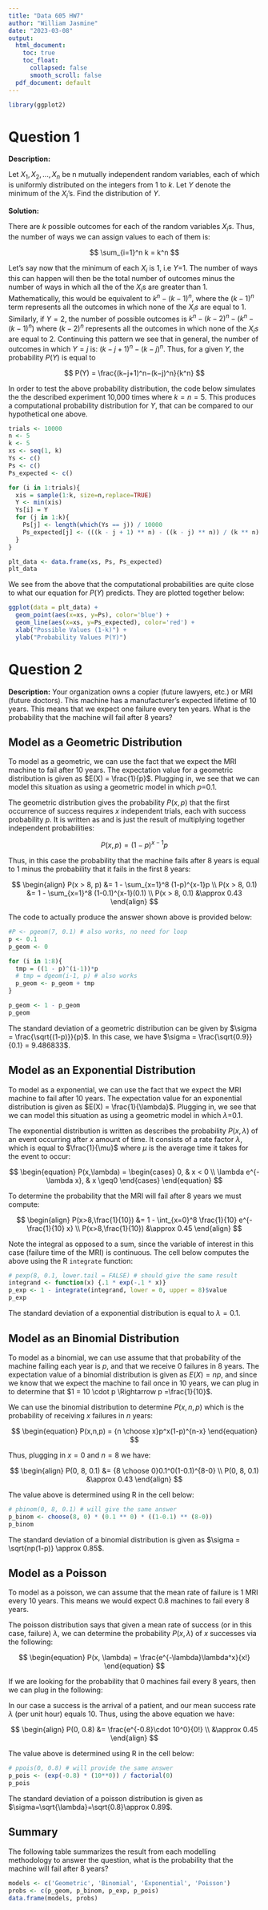 ```yaml
---
title: "Data 605 HW7"
author: "William Jasmine"
date: "2023-03-08"
output:
  html_document:
    toc: true
    toc_float:
      collapsed: false
      smooth_scroll: false
  pdf_document: default
---
```


```r
library(ggplot2)

```

# Question 1

**Description:**

Let $X_1, X_2,..., X_n$ be n mutually independent random variables, each of
which is uniformly distributed on the integers from 1 to $k$. Let $Y$ denote the minimum of the $X_i$’s. Find the distribution of $Y$.

**Solution:**

There are $k$ possible outcomes for each of the random variables $X_i$s. Thus, the number of ways we can assign values to each of them is: 

$$
\sum_{i=1}^n k = k^n
$$

Let's say now that the minimum of each $X_i$ is 1, i.e $Y$=1. The number of ways this can happen will then be the total number of outcomes minus the number of ways in which all the of the $X_i$s are greater than 1. Mathematically, this would be equivalent to $k^n - (k-1)^n$, where the $(k-1)^n$ term represents all the outcomes in which none of the $X_is$ are equal to 1. Similarly, if $Y=2$, the number of possible outcomes is $k^n - (k-2)^n - (k^n - (k-1)^n)$ where $(k-2)^n$ represents all the outcomes in which none of the $X_is$ are equal to 2. Continuing this pattern we see that in general, the number of outcomes in which $Y=j$ is: $(k−j+1)^n−(k−j)^n$. Thus, for a given $Y$, the probability $P(Y)$ is equal to

$$
P(Y) = \frac{(k−j+1)^n−(k−j)^n}{k^n}
$$

In order to test the above probability distribution, the code below simulates the the described experiment 10,000 times where $k=n=5$. This produces a computational probability distribution for $Y$, that can be compared to our hypothetical one above. 

```r
trials <- 10000
n <- 5
k <- 5
xs <- seq(1, k)
Ys <- c()
Ps <- c()
Ps_expected <- c()

for (i in 1:trials){
  xis = sample(1:k, size=n,replace=TRUE)
  Y <- min(xis)
  Ys[i] = Y
  for (j in 1:k){
    Ps[j] <- length(which(Ys == j)) / 10000
    Ps_expected[j] <- (((k - j + 1) ** n) - ((k - j) ** n)) / (k ** n)
  }
}

plt_data <- data.frame(xs, Ps, Ps_expected)
plt_data
```

We see from the above that the computational probabilities are quite close to what our equation for $P(Y)$ predicts. They are plotted together below:

```r
ggplot(data = plt_data) +
  geom_point(aes(x=xs, y=Ps), color='blue') +
  geom_line(aes(x=xs, y=Ps_expected), color='red') +
  xlab("Possible Values (1-k)") +
  ylab("Probability Values P(Y)") 
```

# Question 2

**Description:** Your organization owns a copier (future lawyers, etc.) or MRI (future doctors). This machine has a manufacturer’s expected lifetime of 10 years. This means that we expect one failure every ten years. What is the probability that the machine will fail after 8 years?

## Model as a Geometric Distribution

To model as a geometric, we can use the fact that we expect the MRI machine to fail after 10 years. The expectation value for a geometric distribution is given as $E(X) = \frac{1}{p}$. Plugging in, we see that we can model this situation as using a geometric model in which $p$=0.1.

The geometric distribution gives the probability $P(x, p)$ that the first occurrence of success requires $x$ independent trials, each with success probability $p$. It is written as and is just the result of multiplying together independent probabilities: 

$$
\begin{equation}
P(x, p) = (1-p)^{x-1}p
\end{equation}
$$

Thus, in this case the probability that the machine fails after 8 years is equal to 1 minus the probability that it fails in the first 8 years:

$$
\begin{align}
P(x > 8, p) &= 1 - \sum_{x=1}^8 (1-p)^{x-1}p \\
P(x > 8, 0.1) &= 1 - \sum_{x=1}^8 (1-0.1)^{x-1}(0.1) \\
P(x > 8, 0.1) &\approx 0.43
\end{align}
$$

The code to actually produce the answer shown above is provided below:

```r
#P <- pgeom(7, 0.1) # also works, no need for loop
p <- 0.1
p_geom <- 0

for (i in 1:8){
  tmp = ((1 - p)^(i-1))*p
  # tmp = dgeom(i-1, p) # also works
  p_geom <- p_geom + tmp
}

p_geom <- 1 - p_geom
p_geom
```

The standard deviation of a geometric distribution can be given by $\sigma = \frac{\sqrt{(1-p)}}{p}$. In this case, we have $\sigma = \frac{\sqrt{0.9}}{0.1} = 9.486833$.

## Model as an Exponential Distribution

To model as a exponential, we can use the fact that we expect the MRI machine to fail after 10 years. The expectation value for an exponential distribution is given as $E(X) = \frac{1}{\lambda}$. Plugging in, we see that we can model this situation as using a geometric model in which $\lambda$=0.1.

The exponential distribution is written as describes the probability $P(x,\lambda)$ of an event occurring after $x$ amount of time. It consists of a rate factor $\lambda$, which is equal to $\frac{1}{\mu}$ where $\mu$ is the average time it takes for the event to occur: 

$$
\begin{equation}
P(x,\lambda) = 
 \begin{cases} 
      0, & x < 0 \\
      \lambda e^{-\lambda x}, & x \geq0 
   \end{cases}
\end{equation}
$$

To determine the probability that the MRI will fail after 8 years we must compute: 

$$
\begin{align}
P(x>8,\frac{1}{10}) &= 1 - \int_{x=0}^8 \frac{1}{10} e^{-\frac{1}{10} x} \\
P(x>8,\frac{1}{10}) &\approx 0.45
\end{align}
$$

Note the integral as opposed to a sum, since the variable of interest in this case (failure time of the MRI) is continuous. The cell below computes the above using the R `integrate` function:

```r
# pexp(8, 0.1, lower.tail = FALSE) # should give the same result
integrand <- function(x) {.1 * exp(-.1 * x)}
p_exp <- 1 - integrate(integrand, lower = 0, upper = 8)$value
p_exp
```

The standard deviation of a exponential distribution is equal to $\lambda=0.1$.

## Model as an Binomial Distribution

To model as a binomial, we can use assume that that probability of the machine failing each year is $p$, and that we receive 0 failures in 8 years. The expectation value of a binomial distribution is given as $E(X) = np$, and since we know that we expect the machine to fail once in 10 years, we can plug in to determine that $1 = 10 \cdot p \Rightarrow p =\frac{1}{10}$. 

We can use the binomial distribution to determine $P(x,n,p)$ which is the probability of receiving $x$ failures in $n$ years: 

$$
\begin{equation}
P(x,n,p) = {n \choose x}p^x(1-p)^{n-x}
\end{equation}
$$

Thus, plugging in $x=0$ and $n=8$ we have:

$$
\begin{align}
P(0, 8, 0.1) &= {8 \choose 0}0.1^0(1-0.1)^{8-0} \\
P(0, 8, 0.1) &\approx 0.43
\end{align}
$$

The value above is determined using R in the cell below:

```r
# pbinom(0, 8, 0.1) # will give the same answer
p_binom <- choose(8, 0) * (0.1 ** 0) * ((1-0.1) ** (8-0))
p_binom
```

The standard deviation of a binomial distribution is given as $\sigma = \sqrt{np(1-p)} \approx 0.85$.

## Model as a Poisson

To model as a poisson, we can assume that the mean rate of failure is 1 MRI every 10 years. This means we would expect 0.8 machines to fail every 8 years.

The poisson distribution says that given a mean rate of success (or in this case, failure) $\lambda$, we can determine the probability $P(x, \lambda)$ of $x$ successes via the following:

$$
\begin{equation}
P(x, \lambda) = \frac{e^{-\lambda}\lambda^x}{x!}
\end{equation}
$$

If we are looking for the probability that 0 machines fail every 8 years, then we can plug in the following:

In our case a success is the arrival of a patient, and our mean success rate $\lambda$ (per unit hour) equals 10. Thus, using the above equation we have:

$$
\begin{align}
P(0, 0.8) &= \frac{e^{-0.8}\cdot 10^0}{0!} \\
&\approx 0.45
\end{align}
$$

The value above is determined using R in the cell below:

```r
# ppois(0, 0.8) # will provide the same answer 
p_pois <- (exp(-0.8) * (10**0)) / factorial(0)
p_pois
```

The standard deviation of a poisson distribution is given as $\sigma=\sqrt{\lambda}=\sqrt{0.8}\approx 0.89$.

## Summary

The following table summarizes the result from each modelling methodology to answer the question, what is the probability that the machine will fail after 8 years?

```r
models <- c('Geometric', 'Binomial', 'Exponential', 'Poisson')
probs <- c(p_geom, p_binom, p_exp, p_pois)
data.frame(models, probs)
```